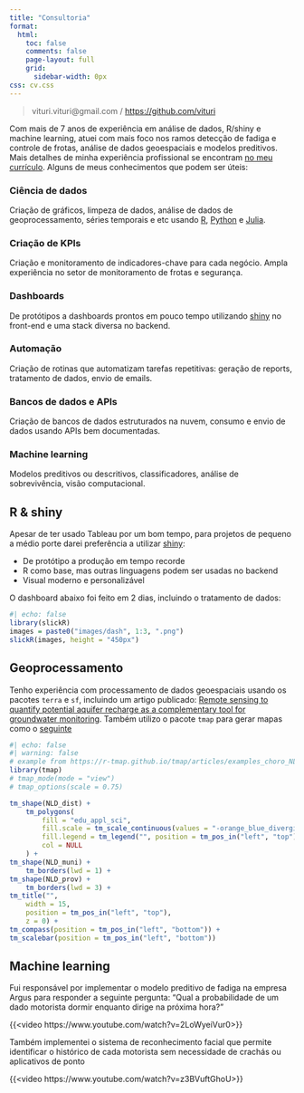 ```yaml
---
title: "Consultoria"
format:
  html:
    toc: false
    comments: false
    page-layout: full
    grid:
      sidebar-width: 0px
css: cv.css
---
```


::: {.contact-block}
> vituri.vituri@gmail.com / <https://github.com/vituri>
:::

Com mais de 7 anos de experiência em análise de dados, R/shiny e machine learning, atuei com mais foco nos ramos detecção de fadiga e controle de frotas, análise de dados geoespaciais e modelos preditivos. Mais detalhes de minha experiência profissional se encontram [no meu currículo](https://vituri.github.io/blog/cv.html/?target=_blank). Alguns de meus conhecimentos que podem ser úteis:

::: {.content-block}
::: {.features}

::: {.feature}
### Ciência de dados

Criação de gráficos, limpeza de dados, análise de dados de geoprocessamento, séries temporais e etc usando [R](https://www-r--project-org.translate.goog/?_x_tr_sl=en&_x_tr_tl=pt&_x_tr_hl=pt&_x_tr_pto=tc), [Python](https://www.python.org/) e [Julia](https://julialang.org/).

:::

::: {.feature}
### Criação de KPIs

Criação e monitoramento de indicadores-chave para cada negócio. Ampla experiência no setor de monitoramento de frotas e segurança.

:::

::: {.feature}
### Dashboards

De protótipos a dashboards prontos em pouco tempo utilizando [shiny](https://shiny.posit.co/) no front-end e uma stack diversa no backend.

:::

::: {.feature}
### Automação

Criação de rotinas que automatizam tarefas repetitivas: geração de reports, tratamento de dados, envio de emails.

:::

::: {.feature}
### Bancos de dados e APIs

Criação de bancos de dados estruturados na nuvem, consumo e envio de dados usando APIs bem documentadas.
:::

::: {.feature}
### Machine learning

Modelos preditivos ou descritivos, classificadores, análise de sobrevivência, visão computacional.

:::

:::
:::

## R & shiny

Apesar de ter usado Tableau por um bom tempo, para projetos de pequeno a médio porte darei preferência a utilizar [shiny](https://shiny.posit.co/):

- De protótipo a produção em tempo recorde
- R como base, mas outras linguagens podem ser usadas no backend
- Visual moderno e personalizável

O dashboard abaixo foi feito em 2 dias, incluindo o tratamento de dados:

```r
#| echo: false
library(slickR)
images = paste0("images/dash", 1:3, ".png")
slickR(images, height = "450px")
```

## Geoprocessamento

Tenho experiência com processamento de dados geoespaciais usando os pacotes `terra` e `sf`, incluindo um artigo publicado: [Remote sensing to quantify potential aquifer recharge as a complementary tool for groundwater monitoring
](https://www.tandfonline.com/doi/abs/10.1080/02626667.2024.2412741). Também utilizo o pacote `tmap` para gerar mapas como o [seguinte](https://r-tmap.github.io/tmap/articles/examples_choro_NLD)

```r
#| echo: false
#| warning: false
# example from https://r-tmap.github.io/tmap/articles/examples_choro_NLD
library(tmap)
# tmap_mode(mode = "view")
# tmap_options(scale = 0.75)

tm_shape(NLD_dist) +
    tm_polygons(
        fill = "edu_appl_sci",
        fill.scale = tm_scale_continuous(values = "-orange_blue_diverging"),
        fill.legend = tm_legend("", position = tm_pos_in("left", "top")),
        col = NULL
    ) + 
tm_shape(NLD_muni) +
    tm_borders(lwd = 1) +
tm_shape(NLD_prov) +
    tm_borders(lwd = 3) + 
tm_title("", 
    width = 15, 
    position = tm_pos_in("left", "top"), 
    z = 0) +
tm_compass(position = tm_pos_in("left", "bottom")) +
tm_scalebar(position = tm_pos_in("left", "bottom"))
```

## Machine learning

Fui responsável por implementar o modelo preditivo de fadiga na empresa Argus para responder a seguinte pergunta: "Qual a probabilidade de um dado motorista dormir enquanto dirige na próxima hora?"

{{<video https://www.youtube.com/watch?v=2LoWyeiVur0>}}

Também implementei o sistema de reconhecimento facial que permite identificar o histórico de cada motorista sem necessidade de crachás ou aplicativos de ponto

{{<video https://www.youtube.com/watch?v=z3BVuftGhoU>}}